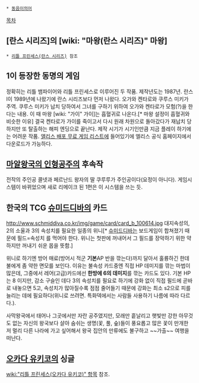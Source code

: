  * [[동음이의어]]

[[목차]]

== [란스 시리즈]의 [wiki: "마왕(란스 시리즈)" 마왕] ==
 * [[리틀 프린세스(란스 시리즈)]] 참조

== 1이 등장한 동명의 게임 ==
정확히는 리틀 뱀파이어와 리틀 프린세스로 이루어진 두 작품. 제작년도는 1987년. 란스Ⅰ이 1989년에 나왔기에 란스 시리즈보다 먼저 나왔다. 오가와 켄타로와 쿠루스 미키가 주역. 쿠루스 미키가 납치 당하여서 그녀를 구하기 위하여 오가와 켄타로가 모험(?)을 한다는 내용. 이 때 마왕 [wiki: "가이" 가이]는 흡혈귀로 나온다.[* 마왕 설정이 흡혈귀와 비슷한 이유]  결국 켄타로가 가이를 죽이고서 다시 원래 차원으로 돌아갔다가 재납치 당하지만 또 탈출하는 해피 엔딩으로 끝난다. 제작 시기가 시기인만큼 지금 플레이 하기에는 어려운 작품. [[앨리스 배포 무료 게임 리스트]]에 들어있기에 엘리스 공식 홈페이지에서 다운로드가 가능하다.

== [[마알왕국의 인형공주]]의 후속작 ==
전작의 주인공 콜넷과 페르난드 왕자의 딸 쿠루루가 주인공이다(요정이 아니다).
게임시스템이 바뀌었으며 새로 리메이크 된 1편은 이 시스템을 쓰는 듯.

== 한국의 TCG [[슈미드디바]]의 카드 ==
http://www.schmiddiva.co.kr/img/game/card/card_b_100614.jpg
대지속성의, 2의 소울과 3의 속성치를 필요한 일종의 위니[* [[슈미드디바]]는 보드게임이 합쳐졌기 때문에 필드=속성치 를 먹어야 한다. 위니는 첫판에 꺼내어서 그 필드를 장악하기 위한 약하지만 꺼내기 쉬운 몹을 뜻함.]

위니로 하기엔 방어 매료(방어시 적군 '''기본'''AP 반을 깎는다)까지 달아서 훌륭하긴 한데 불에게 좀 약한 면모를 보인다. 이유는 불속성 카드중엔 직접 HP 데미지를 깎는 마법이 많은데, 그중에서 레어(고급)카드에선 '''한방에 6의 데미지'''를 깎는 카드도 있다. 기본 HP는 8 이지만, 감소 구슬인 데다 3의 속성치를 필요로 하기에 강화 없이 직접 필드에 곧바로 내놓으면 5고, 속성치가 많아질수록 점점 줄어들기 때문에 강화는 최소 s2으로 피를 늘리는 데에 필요하다(위니로 쓰려면. 특화덱에서는 사람들 사용하기 나름에 따라 다르다.).

사막왕국에서 태어나 그곳에서만 자란 공주였지만, 모래만 흩날리고 햇빛만 강한 아무것도 없는 자신의 왕국보다 살아 숨쉬는 생명(꽃, 풀, 숲)들이 풍요롭고 많은 꽃이 만개한 저 멀리 다른 나라에 가고 싶어해서 왕국 집안의 만류에도 불구하고 ~~가출~~ 여행을 떠난다.

== [[오카다 유키코]]의 싱글 ==

[[wiki:"리틀 프린세스(오카다 유키코)" 항목]] 참조.
